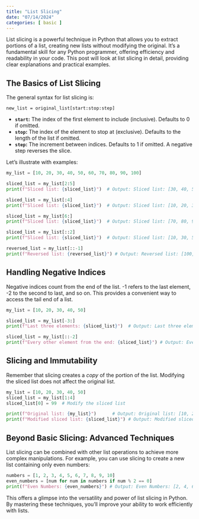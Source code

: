 ```yaml
---
title: "List Slicing"
date: "07/14/2024"
categories: [ basic ]
---
```



List slicing is a powerful technique in Python that allows you to extract portions of a list, creating new lists without modifying the original.  It's a fundamental skill for any Python programmer, offering efficiency and readability in your code. This post will look at list slicing in detail, providing clear explanations and practical examples.


## The Basics of List Slicing

The general syntax for list slicing is:

`new_list = original_list[start:stop:step]`

* **`start`:** The index of the first element to include (inclusive). Defaults to 0 if omitted.
* **`stop`:** The index of the element to stop at (exclusive). Defaults to the length of the list if omitted.
* **`step`:** The increment between indices. Defaults to 1 if omitted.  A negative step reverses the slice.


Let's illustrate with examples:


```python
my_list = [10, 20, 30, 40, 50, 60, 70, 80, 90, 100]

sliced_list = my_list[2:5] 
print(f"Sliced list: {sliced_list}")  # Output: Sliced list: [30, 40, 50]

sliced_list = my_list[:4]
print(f"Sliced list: {sliced_list}")  # Output: Sliced list: [10, 20, 30, 40]

sliced_list = my_list[6:]
print(f"Sliced list: {sliced_list}")  # Output: Sliced list: [70, 80, 90, 100]

sliced_list = my_list[::2]
print(f"Sliced list: {sliced_list}")  # Output: Sliced list: [10, 30, 50, 70, 90]

reversed_list = my_list[::-1]
print(f"Reversed list: {reversed_list}") # Output: Reversed list: [100, 90, 80, 70, 60, 50, 40, 30, 20, 10]
```

##  Handling Negative Indices

Negative indices count from the end of the list.  -1 refers to the last element, -2 to the second to last, and so on. This provides a convenient way to access the tail end of a list.


```python
my_list = [10, 20, 30, 40, 50]

sliced_list = my_list[-3:]
print(f"Last three elements: {sliced_list}")  # Output: Last three elements: [30, 40, 50]

sliced_list = my_list[::-2]
print(f"Every other element from the end: {sliced_list}") # Output: Every other element from the end: [50, 30, 10]

```

##  Slicing and Immutability

Remember that slicing creates a *copy* of the portion of the list. Modifying the sliced list does not affect the original list.

```python
my_list = [10, 20, 30, 40, 50]
sliced_list = my_list[1:4]
sliced_list[0] = 99  # Modify the sliced list

print(f"Original list: {my_list}")      # Output: Original list: [10, 20, 30, 40, 50]
print(f"Modified sliced list: {sliced_list}") # Output: Modified sliced list: [99, 30, 40]
```

##  Beyond Basic Slicing: Advanced Techniques

List slicing can be combined with other list operations to achieve more complex manipulations.  For example, you can use slicing to create a new list containing only even numbers:


```python
numbers = [1, 2, 3, 4, 5, 6, 7, 8, 9, 10]
even_numbers = [num for num in numbers if num % 2 == 0]
print(f"Even Numbers: {even_numbers}") # Output: Even Numbers: [2, 4, 6, 8, 10]
```

This offers a glimpse into the versatility and power of list slicing in Python. By mastering these techniques, you'll improve your ability to work efficiently with lists.

